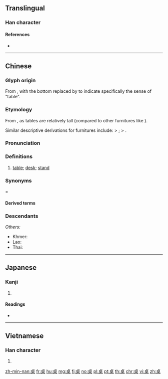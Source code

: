 {{also|棹}}
==Translingual==

===Han character===
{{Han char|rn=75|rad=木|as=06|sn=10|four=21904|canj=YAD|ids=⿱[[卜|⺊]][[杲]]}}

====References====
* {{Han ref|kx=0525.130|dkj=14766|dj=0914.080|hdz=21198.010|uh=684C|ud=26700|bh=AEE0|bd=44768}}

----

==Chinese==
{{zh-forms}}

===Glyph origin===
From {{zh-l|卓}}, with the bottom {{zh-l|*十}} replaced by {{zh-l|*木|wood}} to indicate specifically the sense of "table".

===Etymology===
From {{zh-l|卓|high}}, as tables are relatively tall (compared to other furnitures like {{zh-l|*几}}).

Similar descriptive derivations for furnitures include: {{zh-l|*登|to climb}} > {{zh-l|*凳|stool}}; {{zh-l|*倚|to lean}} > {{zh-l|*椅|chair}}.

===Pronunciation===
{{zh-pron
|m=zhuō
|c=zoek3,coek3
|h=pfs=chok
|md=dó̤h
|mn=qz,xm,zz:tok/qz,tw,xm,zz:toh
|mn_note=tok - literary; toh - vernacular
|mn-t=doh4
|w=4tsoq
|mc=y
|oc=y
|cat=n
}}

===Definitions===
{{zh-hanzi}}

# [[table]]; [[desk]]; [[stand]]
#: {{zh-x|杯子 在 桌 上。|The cup is on the '''table'''.}}

===Synonyms====
{{zh-dial|桌子}}

====Derived terms====
{{zh-der|八仙桌|供桌|課桌|書桌|圓桌|圓桌會議|桌布|桌燈|桌面|桌面系統|桌上型|桌上型電腦|桌子|上桌|壓桌|六仙桌|平頭桌席|圍桌|圓桌武士|四仙桌|桌曆|憑桌|搭桌|炕琴桌兒|桌席|拍桌驚嘆|果桌|炕桌兒|拍桌|桌罩|祭桌|桌面兒上|桌球|方桌|桌椅板凳|案桌|桌墊|靈桌|茶桌|講桌|面桌|飯桌|製圖桌|餐桌|辦公桌|辦桌}}

===Descendants===
{{CJKV||たく|탁|hj=卓}}
''Others:''
* Khmer: {{l|km|តុ}}
* Lao: {{l|lo|ໂຕະ}}
* Thai: {{l|th|โต๊ะ}}

----

==Japanese==

===Kanji===
{{ja-kanji|grade=}}

# {{defn|lang=ja|sort=木06}}

====Readings====
* {{ja-readings|on=[[たく]] (taku)|kun=}}

----

==Vietnamese==

===Han character===
{{vi-readings|rs=木06|hanviet=[[trác]], [[trạo]]}}

# {{defn|lang=vi|sort=木06}}

[[zh-min-nan:桌]]
[[fr:桌]]
[[hu:桌]]
[[mg:桌]]
[[fj:桌]]
[[no:桌]]
[[pl:桌]]
[[pt:桌]]
[[th:桌]]
[[chr:桌]]
[[vi:桌]]
[[zh:桌]]